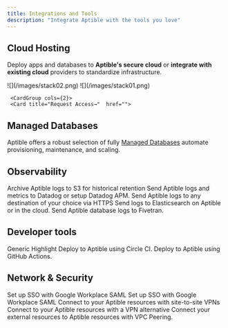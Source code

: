 ```yaml
---
title: Integrations and Tools
description: "Integrate Aptible with the tools you love"
---
```


## Cloud Hosting
Deploy apps and databases to **Aptible's secure cloud** or **integrate with existing cloud** providers to standardize infrastructure.

<CardGroup cols={2}>
  <Card title="Host in Aptible's cloud">
  ![](/images/stack02.png)
    <CardGroup cols={2}>
     <Card title="Get Started→"  href="">
  </Card>
  <Card title="Learn more→" href="">
  </Card>
  </CardGroup>
    </Card>
  <Card title="Host in your own cloud">
    ![](/images/stack01.png)

     <CardGroup cols={2}>
     <Card title="Request Access→"  href="">
  </Card>
  <Card title="Learn more→" href="">
  </Card>
  </CardGroup>
   </Card>
</CardGroup>
     

## Managed Databases
Aptible offers a robust selection of fully [Managed Databases](/docs/databases) automate provisioning, maintenance, and scaling.


<CardGroup cols={3}>
  <Card title="CouchDB" icon="database" href="https://www.aptible.com/docs/couchdb">
  </Card>
  <Card title="Elasticsearch" icon="database" href="https://www.aptible.com/docs/elasticsearch" >
  </Card>
  <Card title="InfluxDB" icon="database" href="https://www.aptible.com/docs/influxdb" >
  </Card>
  <Card title="MongoDB" icon="database" href="https://www.aptible.com/docs/mongodb" >
  </Card>
  <Card title="PostgreSQL" icon="database" href="https://www.aptible.com/docs/postgresql" >
  </Card>
  <Card title="RabbitMQ" icon="database" href="https://www.aptible.com/docs/rabbitmq" >
  </Card>
  <Card title="Redis" icon="database" href="https://www.aptible.com/docs/redis">
  </Card>
  <Card title="SFTP" icon="database" href="https://www.aptible.com/docs/stfp" >
  </Card>
  <Card title="Request new database type" icon="plus" href="https://portal.productboard.com/aptible/2-aptible-roadmap-portal/tabs/5-ideas/submit-idea" >
  </Card>
</CardGroup>

## Observability

<CardGroup cols={3}>
  <Card title="Amazon S3" icon="file-import" href="https://www.aptible.com/docs/s3-log-archives">
  Archive Aptible logs to S3 for historical retention
  </Card>
  <Card title="Datadog" icon="file-import" href="https://www.aptible.com/docs/datadog">
Send Aptible logs and metrics to Datadog or setup Datadog APM.
  </Card>
   <Card title="Custom - HTTPS" icon="file-import" href="https://www.aptible.com/docs/https-log-drains">
Send Aptible logs to any destination of your choice via HTTPS
  </Card>
   <Card title="Custom - Syslog" icon="file-import" href="https://www.aptible.com/docs/syslog-log-drains">
  </Card>
  <Card title="Elasticsearch" icon="file-import"  href="https://www.aptible.com/docs/elasticsearch-log-drains" >
Send logs to Elasticsearch on Aptible or in the cloud.
  </Card>
  <Card title="Fivetran" icon="file-import" href="https://www.aptible.com/docs/connect-to-fivetran">
Send Aptible database logs to Fivetran.
  </Card>
  <Card title="Logentries" icon="file-import" >
  </Card>
  <Card title="LogDNA" icon="file-import" >
  </Card>
  <Card title="Logstash" icon="file-import" >
  </Card>
  <Card title="Papertrail" icon="file-import" >
  </Card>
  <Card title="Sumo Logic" icon="file-import" >
  </Card>
<Card title="Request new integration" icon="plus" href="https://portal.productboard.com/aptible/2-aptible-roadmap-portal/tabs/5-ideas/submit-idea" >
  </Card>
</CardGroup>

## Developer tools
<CardGroup cols={3}>
<Card title="Aptible CLI" icon="terminal" href="https://www.aptible.com/docs/cli">
</Card>
  <Card title="Custom CI/CD" icon="code-merge">
  Generic Highlight
  </Card>
  <Card title="Circle CI" icon="code-merge" >
  Deploy to Aptible using Circle CI.
  </Card>
  <Card title="GitHub Actions" icon="code-merge" >
  Deploy to Aptible using GitHub Actions.
  </Card>
  <Card title="Terraform" icon="code-compare"  href="https://www.aptible.com/docs/terraform">
</Card>
<Card title="Request new integration" icon="plus" href="https://portal.productboard.com/aptible/2-aptible-roadmap-portal/tabs/5-ideas/submit-idea" >
  </Card>
</CardGroup>

## Network & Security

<CardGroup cols={3}>
<Card title="Entitle" icon="lock" href="https://www.aptible.com/docs/entitle">
  </Card>
  <Card title="Google Workplace SAML" icon="lock" >
Set up SSO with Google Workplace SAML
  </Card>
  <Card title="Okta SAML" icon="lock" >
     Set up SSO with Google Workplace SAML
  </Card>
<Card title="Site-to-site VPNs " icon="lock">
Connect to your Aptible resources with site-to-site VPNs
</Card>
 <Card title="Twingate" icon="lock" >
  Connect to your Aptible resources with a VPN alternative
  </Card>
  <Card title="VPC Peering" icon="lock">
Connect your external resources to Aptible resources with VPC Peering.
  </Card>
<Card title="Request new integration" icon="plus" href="https://portal.productboard.com/aptible/2-aptible-roadmap-portal/tabs/5-ideas/submit-idea" >
  </Card>
</CardGroup>



